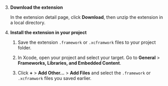 3. **Download the extension**

    In the extension detail page, click **Download**, then unzip the extension in a local directory.

1. **Install the extension in your project**

    1.  Save the extension `.framework` or `.xcframwork` files to your project folder.

    2.  In Xcode, open your project and select your target. Go to **General** > **Frameworks, Libraries, and Embedded Content**.

    3.  Click **+** > **Add Other…** > **Add Files** and select the `.framework` or `.xcframwork` files you saved earlier.